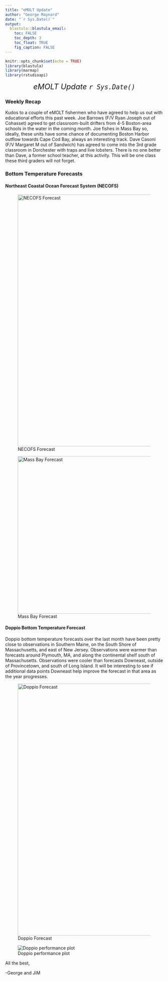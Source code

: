 ```yaml
---
title: "eMOLT Update"
author: "George Maynard"
date: "`r Sys.Date()`"  
output: 
  blastula::blastula_email:
    toc: FALSE
    toc_depth: 3
    toc_float: TRUE
    fig_caption: FALSE
---
```


```r
knitr::opts_chunk$set(echo = TRUE)
library(blastula)
library(marmap)
library(rstudioapi)
```

<center> 

<font size="5"> *eMOLT Update `r Sys.Date()` * </font>

</center>

### Weekly Recap 
Kudos to a couple of eMOLT fishermen who have agreed to help us out with educational efforts this past week.  Joe Barrows (F/V Ryan Joseph out of Cohasset) agreed to get classroom-built drifters from 4-5 Boston-area schools in the water in the coming month. Joe fishes in Mass Bay so, ideally, these units have some chance of documenting Boston Harbor outflow towards Cape Cod Bay, always an interesting track. Dave Casoni (F/V Margaret M out of Sandwich) has agreed to come into the 3rd grade classroom in Dorchester with traps and live lobsters. There is no one better than Dave, a former school teacher, at this activity. This will be one class these third graders will not forget.

### Bottom Temperature Forecasts

#### Northeast Coastal Ocean Forecast System (NECOFS)

![NECOFS Forecast](NECOFS_GOM.gif){width=800px} 

![Mass Bay Forecast](NECOFS_MABAY.gif){width=500px}

#### Doppio Bottom Temperature Forecast

Doppio bottom temperature forecasts over the last month have been pretty close to observations in Southern Maine, on the South Shore of Massachusetts, and east of New Jersey. Observations were warmer than forecasts around Plymouth, MA, and along the continental shelf south of Massachusetts. Observations were cooler than forecasts Downeast, outside of Provincetown, and south of Long Island. It will be interesting to see if additional data points Downeast help improve the forecast in that area as the year progresses.   

![Doppio Forecast](DOPPIO_forecast_F.gif){width=800px} 

![Doppio performance plot](doppio_compare.png)


All the best,

-George and JiM
